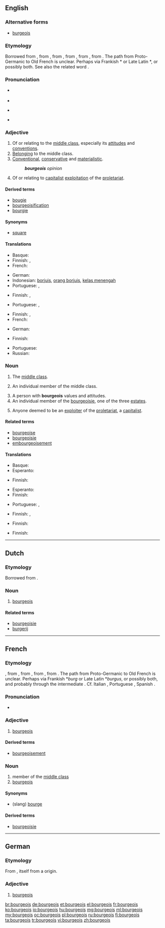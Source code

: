 ==English==
{{was wotd|2008|March|15}}

===Alternative forms===
* [[burgeois]]

===Etymology===
Borrowed from {{etyl|fr}} {{term|bourgeois||a class of citizens who were wealthier members of the Third Estate|lang=fr}}, from {{etyl|xno}} {{term|burgeis||town dweller|lang=xno}}, from {{etyl|fro}} {{term|borjois|lang=fro}}, from {{term|borc||town|lang=fro}}, from {{proto|Germanic|burgz|fortress|lang=en}}, from {{proto|Indo-European|bʰrgʰ-|fortified elevation|lang=en}}. The path from Proto-Germanic to Old French is unclear. Perhaps via Frankish *{{term||burg|lang=frk}} or Late Latin *{{term||burgus|lang=la}}, or possibly both. See also the related word {{term|burgess|lang=en}}.

===Pronunciation===
* {{a|UK}} {{IPA|/ˈbɔːʒ.wɑː/|/ˈbʊəʒ.wɑː/}}
* {{audio|en-uk-bourgeois.ogg|Audio (UK)}}
* {{a|US}} {{IPA|/buɹʒ.ˈwɑː/|/ˈbuɹʒ.wɑː/}}
* {{audio|en-us-bourgeois.ogg|Audio (US)}}

===Adjective===
{{en-adj}}

# Of or relating to the [[middle class]], especially its [[attitudes]] and [[conventions]].
# [[belong|Belonging]] to the middle class.
# [[conventional|Conventional]], [[conservative]] and [[materialistic]].
#: '''''bourgeois''' opinion''
# {{Marxism}} Of or relating to [[capitalist]] [[exploitation]] of the [[proletariat]].

====Derived terms====
* [[bougie]]
* [[bourgeoisification]]
* [[bourgie]]

====Synonyms====
* {{sense|conventional, conservative}} [[square]]

====Translations====
{{trans-top|of or relating to the middle class}}
* Basque: {{t-|eu|burges|xs=Basque}}
* Finnish: {{t-|fi|porvarillinen}}, {{t+|fi|keskiluokkainen}}
* French: {{t+|fr|bourgeois}}
{{trans-mid}}
* German: {{t+|de|bourgeois}}
* Indonesian: [[borjuis]], [[orang borjuis]], [[kelas menengah]]
* Portuguese: {{t+|pt|burguês|m}}, {{t-|pt|burguesa|f}}
{{trans-bottom}}

{{trans-top|belonging to the middle class}}
* Finnish: {{t-|fi|porvarillinen}}, {{t+|fi|keskiluokkainen}}
{{trans-mid}}
* Portuguese: {{t+|pt|burguês|m}}, {{t-|pt|burguesa|f}}
{{trans-bottom}}

{{trans-top|conventional, conservative and materialistic}}
* Finnish: {{t+|fi|keskiluokkainen}}, {{t-|fi|poroporvarillinen}}
* French: {{t|fr|bourgeois}}
{{trans-mid}}
* German: {{t+|de|spießig}}
{{trans-bottom}}

{{trans-top|of capitalist exploitation}}
* Finnish: {{t-|fi|porvarillinen}}
{{trans-mid}}
* Portuguese: {{t|pt|burguês}}
* Russian: {{t+|ru|буржуазный}}
{{trans-bottom}}

===Noun===
{{en-noun|-}}

# {{context|political|collectively}} The [[middle class]].
# {{rare}} An individual member of the middle class.
# A person with '''bourgeois''' values and attitudes.
# An individual member of the [[bourgeoisie]], one of the three [[estate]]s.
# {{Marxism}} Anyone deemed to be an [[exploiter]] of the [[proletariat]], a [[capitalist]].

====Related terms====
* [[bourgeoise]]
* [[bourgeoisie]]
* [[embourgeoisement]] <!-- Not derived – also borrowed from French, where it is derived -->

====Translations====
{{trans-top|the middle class}}
* Basque: {{t-|eu|burges|xs=Basque}}
* Esperanto: {{t-|eo|burĝaro}}
{{trans-mid}}
* Finnish: {{t+|fi|keskiluokka}}
{{trans-bottom}}

{{trans-top|individual member of the middle class}}
* Esperanto: {{t-|eo|burĝo}}
* Finnish: {{t+|fi|porvari}}
{{trans-mid}}
* Portuguese: {{t+|pt|burguês|m}}, {{t-|pt|burguesa|f}}
{{trans-bottom}}

{{trans-top|person with bourgeois values}}
* Finnish: {{t+|fi|porvari}}, {{t-|fi|poroporvari}}
{{trans-mid}}
{{trans-bottom}}

{{trans-top|member of the bourgeoisie estate}}
* Finnish: {{t+|fi|porvari}}
{{trans-mid}}
{{trans-bottom}}

{{trans-top|capitalist}}
* Finnish: {{t+|fi|porvari}}
{{trans-mid}}
{{trans-bottom}}

----

==Dutch==

===Etymology===
Borrowed from {{etyl|fr|nl}} {{term|bourgeois|lang=fr}}.

===Noun===
{{nl-noun|m|bourgeois|bourgeoistje}}

# [[#English|bourgeois]]

====Related terms====
* [[bourgeoisie]]
* [[burgerij]]

----

==French==

===Etymology===
{{etyl|xno|fr}} {{term|burgeis||town dweller|lang=xno}}, from {{etyl|fro|fr}} {{term|borjois|lang=fro}}, from {{term|borc||town|lang=fro}}, from {{proto|Germanic|burgz|fortress|lang=fr}}, from {{proto|Indo-European|bʰrgʰ-|fortified elevation|lang=fr}}. The path from Proto-Germanic to Old French is unclear. Perhaps via Frankish *''burg'' or Late Latin *''burgus'', or possibly both, and probably through the {{etyl|LL.|fr}} intermediate {{term|burgensis|lang=la}}. Cf. Italian {{term|borghese|lang=it}}, Portuguese {{term|burguês|lang=pt}}, Spanish {{term|burgués|lang=es}}.

===Pronunciation===
* {{audio|Fr-bourgeois.ogg|audio}}

===Adjective===
{{fr-adj|mp=bourgeois}}

# [[#English|bourgeois]]

====Derived terms====
* [[bourgeoisement]]

===Noun===
{{fr-noun|m|plural=bourgeois|f=bourgeoise}}

# member of the [[middle class]]
# [[#English|bourgeois]]

====Synonyms====
* (slang) [[bourge]]

====Derived terms====
* [[bourgeoisie]]

----

==German==

===Etymology===
From {{etyl|fr|de}}, itself from a {{etyl|gem|de}} origin.

===Adjective===
{{de-adj|comparative=bourgeoiser|superlative=bourgeoisesten}}

# [[bourgeois#English|bourgeois]]

[[br:bourgeois]]
[[de:bourgeois]]
[[et:bourgeois]]
[[el:bourgeois]]
[[fr:bourgeois]]
[[ko:bourgeois]]
[[io:bourgeois]]
[[hu:bourgeois]]
[[mg:bourgeois]]
[[ml:bourgeois]]
[[my:bourgeois]]
[[oc:bourgeois]]
[[pl:bourgeois]]
[[ru:bourgeois]]
[[fi:bourgeois]]
[[ta:bourgeois]]
[[tr:bourgeois]]
[[vi:bourgeois]]
[[zh:bourgeois]]